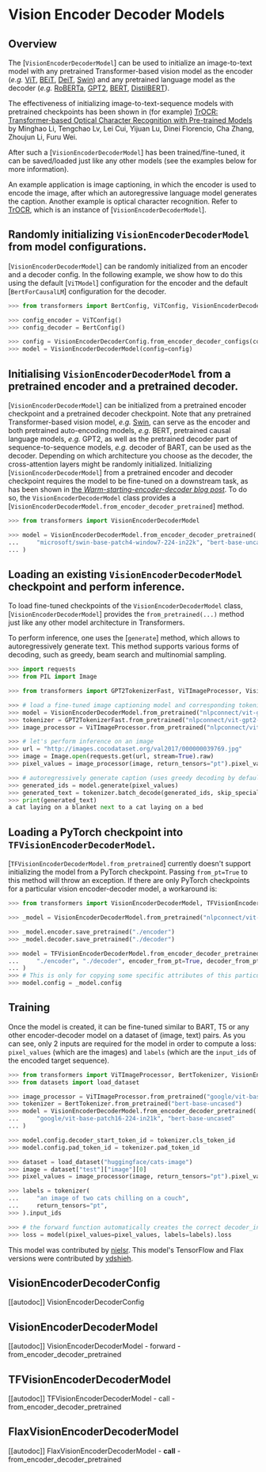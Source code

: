 <!--Copyright 2021 The HuggingFace Team. All rights reserved.

Licensed under the Apache License, Version 2.0 (the "License"); you may not use this file except in compliance with
the License. You may obtain a copy of the License at

http://www.apache.org/licenses/LICENSE-2.0

Unless required by applicable law or agreed to in writing, software distributed under the License is distributed on
an "AS IS" BASIS, WITHOUT WARRANTIES OR CONDITIONS OF ANY KIND, either express or implied. See the License for the
specific language governing permissions and limitations under the License.
-->

# Vision Encoder Decoder Models

## Overview

The [`VisionEncoderDecoderModel`] can be used to initialize an image-to-text model with any
pretrained Transformer-based vision model as the encoder (*e.g.* [ViT](vit), [BEiT](beit), [DeiT](deit), [Swin](swin))
and any pretrained language model as the decoder (*e.g.* [RoBERTa](roberta), [GPT2](gpt2), [BERT](bert), [DistilBERT](distilbert)).

The effectiveness of initializing image-to-text-sequence models with pretrained checkpoints has been shown in (for
example) [TrOCR: Transformer-based Optical Character Recognition with Pre-trained Models](https://arxiv.org/abs/2109.10282) by Minghao Li, Tengchao Lv, Lei Cui, Yijuan Lu, Dinei Florencio, Cha Zhang,
Zhoujun Li, Furu Wei.

After such a [`VisionEncoderDecoderModel`] has been trained/fine-tuned, it can be saved/loaded just like any other models (see the examples below
for more information).

An example application is image captioning, in which the encoder is used to encode the image, after which an autoregressive language model generates
the caption. Another example is optical character recognition. Refer to [TrOCR](trocr), which is an instance of [`VisionEncoderDecoderModel`].

## Randomly initializing `VisionEncoderDecoderModel` from model configurations.

[`VisionEncoderDecoderModel`] can be randomly initialized from an encoder and a decoder config. In the following example, we show how to do this using the default [`ViTModel`] configuration for the encoder
and the default [`BertForCausalLM`] configuration for the decoder.

```python
>>> from transformers import BertConfig, ViTConfig, VisionEncoderDecoderConfig, VisionEncoderDecoderModel

>>> config_encoder = ViTConfig()
>>> config_decoder = BertConfig()

>>> config = VisionEncoderDecoderConfig.from_encoder_decoder_configs(config_encoder, config_decoder)
>>> model = VisionEncoderDecoderModel(config=config)
```

## Initialising `VisionEncoderDecoderModel` from a pretrained encoder and a pretrained decoder.

[`VisionEncoderDecoderModel`] can be initialized from a pretrained encoder checkpoint and a pretrained decoder checkpoint. Note that any pretrained Transformer-based vision model, *e.g.* [Swin](swin), can serve as the encoder and both pretrained auto-encoding models, *e.g.* BERT, pretrained causal language models, *e.g.* GPT2, as well as the pretrained decoder part of sequence-to-sequence models, *e.g.* decoder of BART, can be used as the decoder.
Depending on which architecture you choose as the decoder, the cross-attention layers might be randomly initialized.
Initializing [`VisionEncoderDecoderModel`] from a pretrained encoder and decoder checkpoint requires the model to be fine-tuned on a downstream task, as has been shown in [the *Warm-starting-encoder-decoder blog post*](https://huggingface.co/blog/warm-starting-encoder-decoder).
To do so, the `VisionEncoderDecoderModel` class provides a [`VisionEncoderDecoderModel.from_encoder_decoder_pretrained`] method.

```python
>>> from transformers import VisionEncoderDecoderModel

>>> model = VisionEncoderDecoderModel.from_encoder_decoder_pretrained(
...     "microsoft/swin-base-patch4-window7-224-in22k", "bert-base-uncased"
... )
```

## Loading an existing `VisionEncoderDecoderModel` checkpoint and perform inference.

To load fine-tuned checkpoints of the `VisionEncoderDecoderModel` class, [`VisionEncoderDecoderModel`] provides the `from_pretrained(...)` method just like any other model architecture in Transformers.

To perform inference, one uses the [`generate`] method, which allows to autoregressively generate text. This method supports various forms of decoding, such as greedy, beam search and multinomial sampling.

```python
>>> import requests
>>> from PIL import Image

>>> from transformers import GPT2TokenizerFast, ViTImageProcessor, VisionEncoderDecoderModel

>>> # load a fine-tuned image captioning model and corresponding tokenizer and image processor
>>> model = VisionEncoderDecoderModel.from_pretrained("nlpconnect/vit-gpt2-image-captioning")
>>> tokenizer = GPT2TokenizerFast.from_pretrained("nlpconnect/vit-gpt2-image-captioning")
>>> image_processor = ViTImageProcessor.from_pretrained("nlpconnect/vit-gpt2-image-captioning")

>>> # let's perform inference on an image
>>> url = "http://images.cocodataset.org/val2017/000000039769.jpg"
>>> image = Image.open(requests.get(url, stream=True).raw)
>>> pixel_values = image_processor(image, return_tensors="pt").pixel_values

>>> # autoregressively generate caption (uses greedy decoding by default)
>>> generated_ids = model.generate(pixel_values)
>>> generated_text = tokenizer.batch_decode(generated_ids, skip_special_tokens=True)[0]
>>> print(generated_text)
a cat laying on a blanket next to a cat laying on a bed
```

## Loading a PyTorch checkpoint into `TFVisionEncoderDecoderModel`.

[`TFVisionEncoderDecoderModel.from_pretrained`] currently doesn't support initializing the model from a
PyTorch checkpoint. Passing `from_pt=True` to this method will throw an exception. If there are only PyTorch
checkpoints for a particular vision encoder-decoder model, a workaround is:

```python
>>> from transformers import VisionEncoderDecoderModel, TFVisionEncoderDecoderModel

>>> _model = VisionEncoderDecoderModel.from_pretrained("nlpconnect/vit-gpt2-image-captioning")

>>> _model.encoder.save_pretrained("./encoder")
>>> _model.decoder.save_pretrained("./decoder")

>>> model = TFVisionEncoderDecoderModel.from_encoder_decoder_pretrained(
...     "./encoder", "./decoder", encoder_from_pt=True, decoder_from_pt=True
... )
>>> # This is only for copying some specific attributes of this particular model.
>>> model.config = _model.config
```

## Training

Once the model is created, it can be fine-tuned similar to BART, T5 or any other encoder-decoder model on a dataset of (image, text) pairs.
As you can see, only 2 inputs are required for the model in order to compute a loss: `pixel_values` (which are the
images) and `labels` (which are the `input_ids` of the encoded target sequence).

```python
>>> from transformers import ViTImageProcessor, BertTokenizer, VisionEncoderDecoderModel
>>> from datasets import load_dataset

>>> image_processor = ViTImageProcessor.from_pretrained("google/vit-base-patch16-224-in21k")
>>> tokenizer = BertTokenizer.from_pretrained("bert-base-uncased")
>>> model = VisionEncoderDecoderModel.from_encoder_decoder_pretrained(
...     "google/vit-base-patch16-224-in21k", "bert-base-uncased"
... )

>>> model.config.decoder_start_token_id = tokenizer.cls_token_id
>>> model.config.pad_token_id = tokenizer.pad_token_id

>>> dataset = load_dataset("huggingface/cats-image")
>>> image = dataset["test"]["image"][0]
>>> pixel_values = image_processor(image, return_tensors="pt").pixel_values

>>> labels = tokenizer(
...     "an image of two cats chilling on a couch",
...     return_tensors="pt",
>>> ).input_ids

>>> # the forward function automatically creates the correct decoder_input_ids
>>> loss = model(pixel_values=pixel_values, labels=labels).loss
```

This model was contributed by [nielsr](https://github.com/nielsrogge). This model's TensorFlow and Flax versions
were contributed by [ydshieh](https://github.com/ydshieh).

## VisionEncoderDecoderConfig

[[autodoc]] VisionEncoderDecoderConfig

## VisionEncoderDecoderModel

[[autodoc]] VisionEncoderDecoderModel
    - forward
    - from_encoder_decoder_pretrained

## TFVisionEncoderDecoderModel

[[autodoc]] TFVisionEncoderDecoderModel
    - call
    - from_encoder_decoder_pretrained

## FlaxVisionEncoderDecoderModel

[[autodoc]] FlaxVisionEncoderDecoderModel
    - __call__
    - from_encoder_decoder_pretrained
